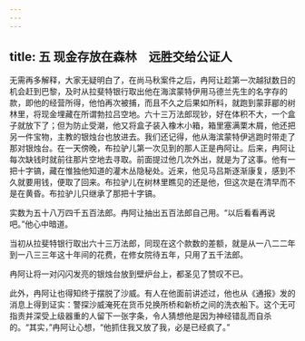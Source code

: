 ```yaml
---
---
---
```

title: 五 现金存放在森林　远胜交给公证人
---





无需再多解释，大家无疑明白了，在尚马秋案件之后，冉阿让趁第一次越狱数日的机会赶到巴黎，及时从拉斐特银行取出他在海滨蒙特伊用马德兰先生的名字存的款，即他的经营所得，他怕再次被捕，而且不久之后果如所料，就跑到蒙菲郿的树林里，将现金埋藏在所谓勃拉吕空地。六十三万法郎现钞，好在体积不大，一个盒子就放下了；但为防止受潮，他又将盒子装入橡木小箱，箱里塞满栗木屑，他还把另一件宝物，主教的银烛台也放进去。我们还记得，他从海滨蒙特伊逃跑时带走了那对银烛台。在一天傍晚，布拉驴儿第一次见到的那人正是冉阿让。后来，冉阿让每次缺钱时就前往那片空地去寻取。前面提过他几次外出，就是为了这事。他有一把十字镐，藏在惟独他知道的灌木丛隐秘处。近来，他见马吕斯逐渐康复，感到不久就要用钱，便取了回来。布拉驴儿在树林里瞧见的还是他，但这次是在清早而不是在黄昏。布拉驴儿只继承了那把十字镐。

实数为五十八万四千五百法郎。冉阿让抽出五百法郎自己用。“以后看看再说吧。”他心中暗道。

当初从拉斐特银行取出六十三万法郎，同现在这个款数的差额，就是从一八二二年到一八三三年这十年间的花费，在修女院待五年，只用了五千法郎。

冉阿让将一对闪闪发亮的银烛台放到壁炉台上，都圣见了赞叹不已。

此外，冉阿让也得知终于摆脱了沙威。有人在他面前讲述过，他也从《通报》发的消息上得到证实：警探沙威淹死在货币兑换所桥和新桥之间的洗衣船下。这个无可指责并深受上级器重的人留下一张字条，令人猜想他是因为神经错乱而自杀的。“其实，”冉阿让心想，“他抓住我又放了我，必是已经疯了。”